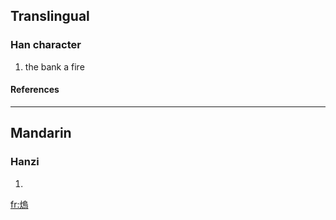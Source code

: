 ==Translingual==
===Han character===
{{Han char|rn=86|rad=火|as=10|sn=14|four=|canj=火竹口火 (FHRF)}}
# the bank a fire
====References====
{{Han ref|kx=0680.040|dkj=19306|dj=1091.090|hdz=32224.010|uh=7193|ud=29075}}

----
==Mandarin==
===Hanzi===
{{cmn-hanzi|pin=[[liù]] ([[liu4]]), [[wèn]] ([[wen4]])|wg=liu<sup>4</sup>, wen<sup>4</sup>}}
# {{defn|Mandarin}}

[[fr:熓]]